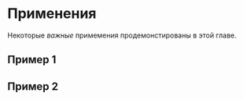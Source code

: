# Применения {#applications}

Некоторые _важные_ примемения продемонстированы в этой главе.

## Пример 1

## Пример 2
